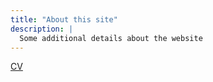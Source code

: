 ```yaml
---
title: "About this site"
description: |
  Some additional details about the website
---
```

[CV](files/CV_Zadel.pdf)